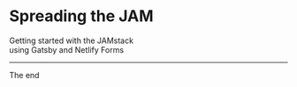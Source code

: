 

<Head>
  <title>Spreading the JAM: Getting started with the JAMstack</title>
  <meta itemProp="name" content="Spreading the JAM: Getting started with the JAMstack" />
  <meta itemProp="description" content="The JAMstack is revolutionizing the way we think about our workflow by providing a simpler developer experience, better performance, lower cost, and greater scalability." />
  <meta name="twitter:card" content="summary_large_image" />
  <meta name="twitter:site" content="@lesliecdubs" />
  <meta name="twitter:title" content="Spreading the JAM: Getting started with the JAMstack" />
  <meta name="twitter:description" content="The JAMstack is revolutionizing the way we think about our workflow by providing a simpler developer experience, better performance, lower cost, and greater scalability." />
  <meta property="og:title" content="Spreading the JAM: Getting started with the JAMstack" />
  <meta property="og:type" content="article" />
  <meta property="og:url" content="https://spread-the-jam.netlify.com/" />
  <meta property="og:description" content="The JAMstack is revolutionizing the way we think about our workflow by providing a simpler developer experience, better performance, lower cost, and greater scalability." />
  <meta property="og:site_name" content="Spreading the JAM: Getting started with the JAMstack" />
</Head>

# Spreading the JAM

Getting started with the JAMstack<br /> using Gatsby and Netlify Forms

---

The end
